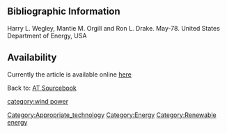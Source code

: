 ==Bibliographic Information==

Harry L. Wegley, Mantie M. Orgill and Ron L. Drake. May-78. United States Department of Energy, USA 

==Availability==

Currently the article is available online [http://www.fastonline.org/CD3WD_40/JF/427/21-489.pdf here]

Back to: [[AT Sourcebook]]

[[Category:Appropriate_technology]]
[[Category:Energy]]
[[Category:Renewable energy]]
[[category:wind power]]